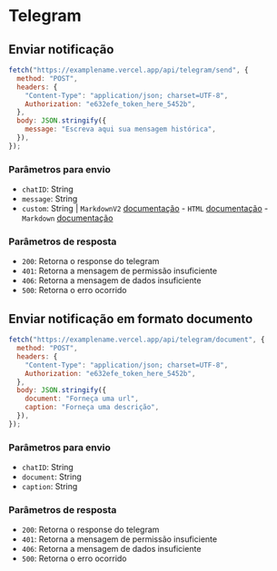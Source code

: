 # Telegram

## Enviar notificação

```js
fetch("https://examplename.vercel.app/api/telegram/send", {
  method: "POST",
  headers: {
    "Content-Type": "application/json; charset=UTF-8",
    Authorization: "e632efe_token_here_5452b",
  },
  body: JSON.stringify({
    message: "Escreva aqui sua mensagem histórica",
  }),
});
```

### Parâmetros para envio

- `chatID`: String
- `message`: String
- `custom`: String | `MarkdownV2` [documentação](https://core.telegram.org/bots/api#markdownv2-style) - `HTML` [documentação](https://core.telegram.org/bots/api#html-style) - `Markdown` [documentação](https://core.telegram.org/bots/api#markdown-style)

### Parâmetros de resposta

- `200`: Retorna o response do telegram
- `401`: Retorna a mensagem de permissão insuficiente
- `406`: Retorna a mensagem de dados insuficiente
- `500`: Retorna o erro ocorrido

## Enviar notificação em formato documento

```js
fetch("https://examplename.vercel.app/api/telegram/document", {
  method: "POST",
  headers: {
    "Content-Type": "application/json; charset=UTF-8",
    Authorization: "e632efe_token_here_5452b",
  },
  body: JSON.stringify({
    document: "Forneça uma url",
    caption: "Forneça uma descrição",
  }),
});
```

### Parâmetros para envio

- `chatID`: String
- `document`: String
- `caption`: String

### Parâmetros de resposta

- `200`: Retorna o response do telegram
- `401`: Retorna a mensagem de permissão insuficiente
- `406`: Retorna a mensagem de dados insuficiente
- `500`: Retorna o erro ocorrido

